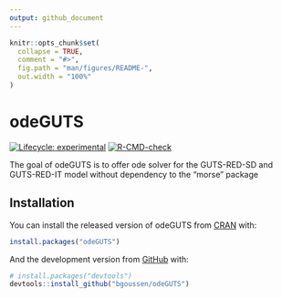 ```yaml
---
output: github_document
---
```


<!-- README.md is generated from README.Rmd. Please edit that file -->

```r
knitr::opts_chunk$set(
  collapse = TRUE,
  comment = "#>",
  fig.path = "man/figures/README-",
  out.width = "100%"
)
```

# odeGUTS

<!-- badges: start -->
[![Lifecycle: experimental](https://img.shields.io/badge/lifecycle-experimental-orange.svg)](https://lifecycle.r-lib.org/articles/stages.html#experimental)
[![R-CMD-check](https://github.com/bgoussen/odeGUTS/workflows/R-CMD-check/badge.svg)](https://github.com/bgoussen/odeGUTS/actions)
<!-- badges: end -->

The goal of odeGUTS is to offer ode solver for the GUTS-RED-SD and GUTS-RED-IT model without dependency to the "morse" package

## Installation

You can install the released version of odeGUTS from [CRAN](https://CRAN.R-project.org) with:

``` r
install.packages("odeGUTS")
```

And the development version from [GitHub](https://github.com/) with:

``` r
# install.packages("devtools")
devtools::install_github("bgoussen/odeGUTS")
```
<!-- ## Example -->

<!-- This is a basic example which shows you how to solve a common problem: -->

<!-- ```{r example} -->
<!-- library(odeGUTS) -->
<!-- ## basic example code -->
<!-- ``` -->

<!-- What is special about using `README.Rmd` instead of just `README.md`? You can include R chunks like so: -->

<!-- ```{r cars} -->
<!-- summary(cars) -->
<!-- ``` -->

<!-- You'll still need to render `README.Rmd` regularly, to keep `README.md` up-to-date. `devtools::build_readme()` is handy for this. You could also use GitHub Actions to re-render `README.Rmd` every time you push. An example workflow can be found here: <https://github.com/r-lib/actions/tree/master/examples>. -->

<!-- You can also embed plots, for example: -->

<!-- ```{r pressure, echo = FALSE} -->
<!-- plot(pressure) -->
<!-- ``` -->

<!-- In that case, don't forget to commit and push the resulting figure files, so they display on GitHub and CRAN. -->
